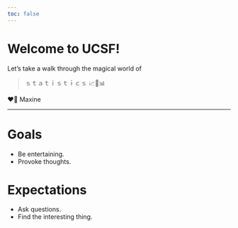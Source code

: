 ```yaml
---
toc: false
---
```


# Welcome to UCSF!

Let's take a walk through the magical world of

> ｓｔａｔｉｓｔｉｃｓ 📈🧮📊

❤️‍🔥 Maxine

---

# Goals
* Be entertaining.
* Provoke thoughts.

# Expectations
* Ask questions.
* Find the interesting thing.